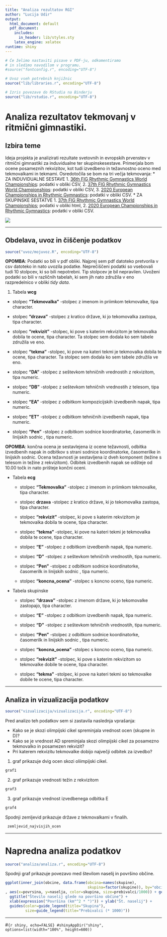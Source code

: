 ```yaml
---
title: "Analiza rezultatov RGI"
author: "Lucija Udir"
output:
  html_document: default
  pdf_document:
    includes:
      in_header: lib/styles.sty
    latex_engine: xelatex
runtime: shiny
---
```


```r
# Če želimo nastaviti pisave v PDF-ju, odkomentiramo
# in sledimo navodilom v programu.
#source("fontconfig.r", encoding="UTF-8")

# Uvoz vseh potrebnih knjižnic
source("lib/libraries.r", encoding="UTF-8")
```

```r
# Izris povezave do RStudia na Binderju
source("lib/rstudio.r", encoding="UTF-8")
```
# Analiza rezultatov tekmovanj v ritmični gimnastiki.
## Izbira teme

Ideja projekta je analizirati rezultate svetovnih in evropskih prvenstev v ritmični gimnastiki za induvidualne ter skupinskesestave. 
Primerjala bom ocene posameznih rekvizitov, kot tudi izvedbeno in težavnostno oceno med tekmovalkami in tekmami.
Osredotočila se bom na tri večja tekmovanja:
* ZA INDUVIDUALNE SESTAVE
1. [36th FIG Rhythmic Gymnastics World Championships](https://gym.longinestiming.com/File/0000110101FFFFFFFFFFFFFFFFFFFF03): podatki v obliki CSV, 
2. [37th FIG Rhythmic Gymnastics World Championships](https://gym.longinestiming.com/File/000012000100FFFFFFFFFFFFFFFFFF04): podatki v obliki CSV,
3. [2020 European Championships in Rhythmic Gymnastics](https://backend.europeangymnastics.com/sites/default/files/paragraph/age-group-competition-info/competition-results/SENIORS%20-%20Individual%20-%20All-around%20Final%20AllAroundResultsRg_0.pdf): podatki v obliki CSV.
* ZA SKUPINSKE SESTATVE
1. [37th FIG Rhythmic Gymnastics World Championships](https://en.wikipedia.org/wiki/2019_Rhythmic_Gymnastics_World_Championships); podatki v obliki html,
2. [2020 European Championships in Rhythmic Gymnastics](https://backend.europeangymnastics.com/sites/default/files/paragraph/age-group-competition-info/competition-results/SENIORS%20-%20Group%20-%20Qualification%20AllAroundResultsRg_0.pdf): podatki v obliki CSV.

![](slike/grb.png)

***

## Obdelava, uvoz in čiščenje podatkov

```r
source("uvoz/mojuvoz.R", encoding="UTF-8")
```
**OPOMBA**: Podatki so bili v pdf obliki. Najprej sem pdf datoteko pretvorila v csv datoteko in nato uvozila podatke. Neprečiščeni podatki so vsebovali tudi 10 stolpcev, ki so bili nepotrebni. Tip stolpcev je bil nepravilen. Uvoženi podatki so bili v različnih tabelah, ki sem jih nato združila v eno razpredelnico v obliki *tidy data*.

1. Tabela **wcg**
  - stolpec **"Tekmovalka"**
    -stolpec z imenom in priimkom tekmovalke, tipa character.

  - stolpec **"drzava"**
    -stolpec z kratico države, ki jo tekomovalka zastopa, tipa character.

  -  stolpec **"rekvizit"**
    -stolpec, ki pove s katerim rekvizitom je tekmovalka dobila te ocene, tipa character. Ta stolpec sem dodala ko sem tabele združila ve eno.

  - stolpec  **"tekma"**
    -stolpec, ki pove na kateri tekmi je tekmovalka dobila te ocene, tipa character. Ta stolpec sem dodala ko sem tabele združila ve eno.  

  - stolpec **"DA"**
    -stolpec z seštevkom tehničnih vrednostih z rekvizitom, tipa numeric.

  - stolpec **"DB"**
    -stolpec z seštevkom tehničnih vrednostih z telesom, tipa numeric. 

  - stolpec **"EA"**
    -stolpec z odbitkom kompozicijskih izvedbenih napak, tipa numeric.

  - stolpec **"ET"**
    -stolpec z odbitkom tehničnih izvedbenih napak, tipa numeric. 

  - stolpec **"Pen"**
    -stolpec z odbitkom sodnice koordinatorke, časomerilk in linijskih sodnic , tipa numeric.  

  
  **OPOMBA**: končna ocena je sestavlejena iz ocene težavnosti, odbitka izvedbenih napak in odbitkov s strani sodnice koordinatorke, časomerilke in linijskih sodnic. Ocena       težavnosti je sestavljena iz dveh komponent (težine s telesom in težine z rekvizitom). Odbitek izvedbenih napak se odšteje od 10.00 točk in nato prišteje končni oceni.   
  
* Tabela **ecg**
  - stolpec **"Tekmovalka"**
    -stolpec z imenom in priimkom tekmovalke, tipa character.

  - stolpec **drzava**
    -stolpec z kratico države, ki jo tekomovalka zastopa, tipa character.

  - stolpec **"rekvizit"**
    -stolpec, ki pove s katerim rekvizitom je tekmovalka dobila te ocene, tipa character. 

  - stolpec  **"tekma"**
    -stolpec, ki pove na kateri tekmi je tekmovalka dobila te ocene, tipa character. 

  - stolpec **"E"**
    -stolpec z odbitkom izvedbenih napak, tipa numeric.  

  - stolpec **"D"**
    -stolpec z seštevkom tehničnih vrednostih, tipa numeric. 

  - stolpec **"Pen"**
    -stolpec z odbitkom sodnice koordinatorke, časomerilk in linijskih sodnic , tipa numeric.  

  - stolpec **"koncna_ocena"**
    -stolpec s koncno oceno, tipa numeric. 
  
* Tabela skupinske
  - stolpec **"drzava"**
    -stolpec z imenom države, ki jo tekomovalke zastopajo, tipa character.

  - stolpec **"E"**
    -stolpec z odbitkom izvedbenih napak, tipa numeric.  

  - stolpec **"D"**
    -stolpec z seštevkom tehničnih vrednostih, tipa numeric. 

  - stolpec **"Pen"**
    -stolpec z odbitkom sodnice koordinatorke, časomerilk in linijskih sodnic , tipa numeric.  

  - stolpec **"koncna_ocena"**
    -stolpec s koncno oceno, tipa numeric.

  - stolpec **"rekvizit"**
    -stolpec, ki pove s katerim rekvizitom so tekmovalke dobile te ocene, tipa character. 

  - stolpec  **"tekma"**
    -stolpec, ki pove na kateri tekmi so tekmovalke dobile te ocene, tipa character. 

***

## Analiza in vizualizacija podatkov

```r
source("vizualizacija/vizualizacija.r", encoding="UTF-8")
```
Pred analizo teh podatkov sem si zastavila naslednja vprašanja:

- Kako se je skozi olimpijski cikel spreminjala vrednost ocen (skupne in D)?
- Kako se je vrednost AD spreminjala skozi olimpijski cikel za posamezno tekmovalko in posamezen rekvizit?
- Pri katerem rekvizitu tekmovalke dobijo največji odbitek za izvedbo?

1. graf prikazuje dvig ocen skozi oliimpijski cikel.

```r
graf1
```

2. graf prikazuje vrednosti težin z rekvizitom
```r
graf3
```

3. graf prikazuje vrednost izvedbenega odbitka E
```r
graf4
```

Spodnji zemljevid prikazuje države z tekmovalkami v finalih.

```r
 zemljevid_najvisjih_ocen
```

***



# Napredna analiza podatkov

```r
source("analiza/analiza.r", encoding="UTF-8")
```

Spodnji graf prikazuje povezavo med številom naselij in površino občine.

```r
ggplot(inner_join(obcine, data.frame(obcina=names(skupine),
                                     skupina=factor(skupine)), by="obcina")
, aes(x=povrsina, y=naselja, color=skupina, size=prebivalci/1000)) + geom_point() +
  ggtitle("Število naselij glede na površino občine") +
  xlab(expression("Površina (km"^2 * ")")) + ylab("Št. naselij") +
  guides(color=guide_legend(title="Skupina"),
         size=guide_legend(title="Prebivalci (* 1000)"))
```

***

#```{r shiny, echo=FALSE}
#shinyAppDir("shiny", options=list(width="100%", height=600))
```
